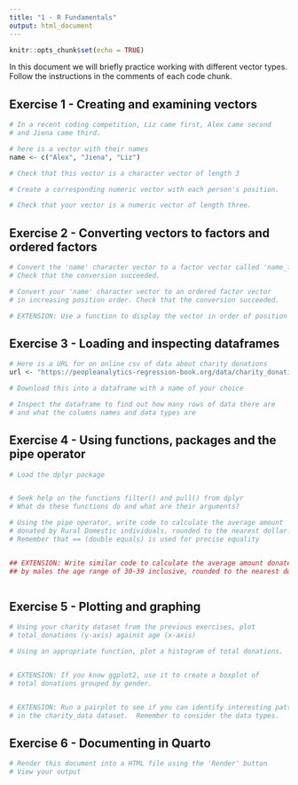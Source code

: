 ```yaml
---
title: "1 - R Fundamentals"
output: html_document
---
```


```r
knitr::opts_chunk$set(echo = TRUE)
```

In this document we will briefly practice working with different vector types.  Follow the instructions in the comments of each code chunk.

## Exercise 1 - Creating and examining vectors

```r
# In a recent coding competition, Liz came first, Alex came second 
# and Jiena came third.

# here is a vector with their names
name <- c("Alex", "Jiena", "Liz")

# Check that this vector is a character vector of length 3


```

```r
# Create a corresponding numeric vector with each person's position.


```

```r
# Check that your vector is a numeric vector of length three.


```


## Exercise 2 - Converting vectors to factors and ordered factors 

```r
# Convert the 'name' character vector to a factor vector called 'name_factor'.
# Check that the conversion succeeded.


```

```r
# Convert your 'name' character vector to an ordered factor vector
# in increasing position order. Check that the conversion succeeded. 


```


```r
# EXTENSION: Use a function to display the vector in order of position (highest to lowest)?


```

## Exercise 3 - Loading and inspecting dataframes

```r
# Here is a URL for on online csv of data about charity donations
url <- "https://peopleanalytics-regression-book.org/data/charity_donation.csv"

# Download this into a dataframe with a name of your choice


```

```r
# Inspect the dataframe to find out how many rows of data there are
# and what the columns names and data types are


```

## Exercise 4 - Using functions, packages and the pipe operator

```r
# Load the dplyr package 


# Seek help on the functions filter() and pull() from dplyr
# What do these functions do and what are their arguments?


```

```r
# Using the pipe operator, write code to calculate the average amount
# donated by Rural Domestic individuals, rounded to the nearest dollar.
# Remember that == (double equals) is used for precise equality



```

```r
## EXTENSION: Write similar code to calculate the average amount donated 
## by males the age range of 30-39 inclusive, rounded to the nearest dollar.



```

## Exercise 5 - Plotting and graphing

```r
# Using your charity dataset from the previous exercises, plot
# total_donations (y-axis) against age (x-axis)


```

```r
# Using an appropriate function, plot a histogram of total donations.



```

```r
# EXTENSION: If you know ggplot2, use it to create a boxplot of
# total donations grouped by gender.



```

```r
# EXTENSION: Run a pairplot to see if you can identify interesting patterns
# in the charity_data dataset.  Remember to consider the data types.


```


## Exercise 6 - Documenting in Quarto

```r
# Render this document into a HTML file using the 'Render' button
# View your output

```